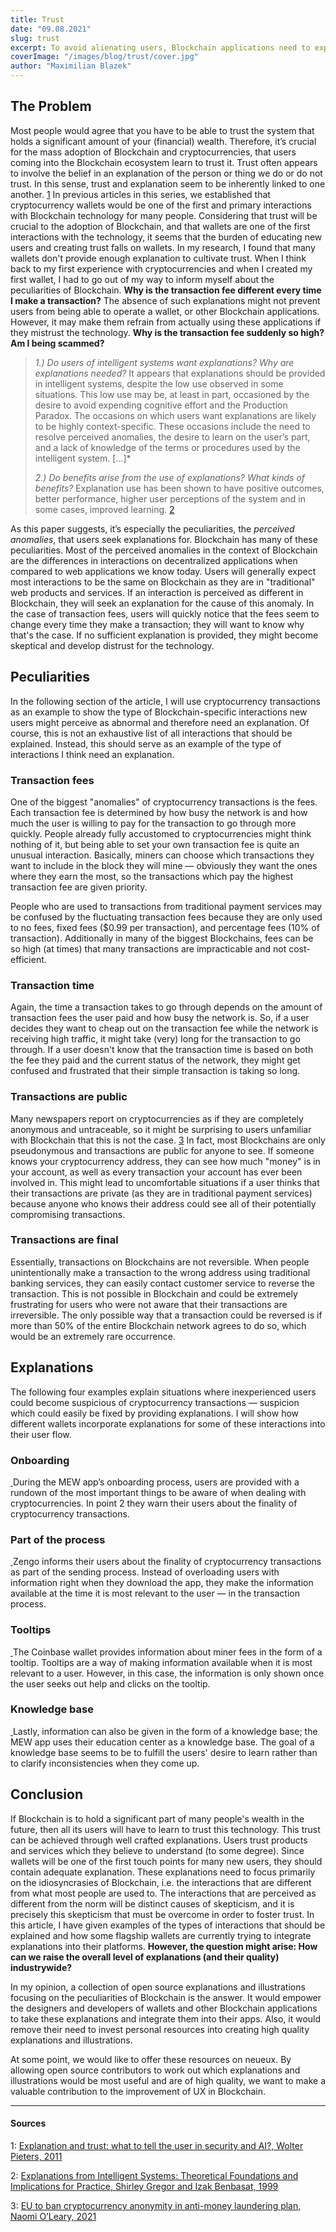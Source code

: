 ```yaml
---
title: Trust
date: "09.08.2021"
slug: trust
excerpt: To avoid alienating users, Blockchain applications need to explain why interactions are different compared to 'traditional' applications, and which information users need to pay special attention to.
coverImage: "/images/blog/trust/cover.jpg"
author: "Maximilian Blazek"
---
```


## The Problem

Most people would agree that you have to be able to trust the system that holds a significant amount of your (financial) wealth. Therefore, it’s crucial for the mass adoption of Blockchain and cryptocurrencies, that users coming into the Blockchain ecosystem learn to trust it.
Trust often appears to involve the belief in an explanation of the person or thing we do or do not trust. In this sense, trust and explanation seem to be inherently linked to one another. [1](#1)
In previous articles in this series, we established that cryptocurrency wallets would be one of the first and primary interactions with Blockchain technology for many people.
Considering that trust will be crucial to the adoption of Blockchain, and that wallets are one of the first interactions with the technology, it seems that the burden of educating new users and creating trust falls on wallets.
In my research, I found that many wallets don't provide enough explanation to cultivate trust. When I think back to my first experience with cryptocurrencies and when I created my first wallet, I had to go out of my way to inform myself about the peculiarities of Blockchain. **Why is the transaction fee different every time I make a transaction?**
The absence of such explanations might not prevent users from being able to operate a wallet, or other Blockchain applications. However, it may make them refrain from actually using these applications if they mistrust the technology. **Why is the transaction fee suddenly so high? Am I being scammed?**

> _1.) Do users of intelligent systems want explanations? Why are explanations needed?_
> It appears that explanations should be provided in intelligent systems, despite the low use observed in some situations. This low use may be, at least in part, occasioned by the desire to avoid expending cognitive effort and the Production Paradox. The occasions on which users want explanations are likely to be highly context-specific. These occasions include the need to resolve perceived anomalies, the desire to learn on the user’s part, and a lack of knowledge of the terms or procedures used by the intelligent system. \[...\]\*
>
> _2.) Do benefits arise from the use of explanations? What kinds of benefits?_
> Explanation use has been shown to have positive outcomes, better performance, higher user perceptions of the system and in some cases, improved learning.
> [2](#2)

As this paper suggests, it’s especially the peculiarities, the _perceived anomalies_, that users seek explanations for. Blockchain has many of these peculiarities. Most of the perceived anomalies in the context of Blockchain are the differences in interactions on decentralized applications when compared to web applications we know today.
Users will generally expect most interactions to be the same on Blockchain as they are in "traditional" web products and services. If an interaction is perceived as different in Blockchain, they will seek an explanation for the cause of this anomaly.
In the case of transaction fees, users will quickly notice that the fees seem to change every time they make a transaction; they will want to know why that's the case. If no sufficient explanation is provided, they might become skeptical and develop distrust for the technology.

## Peculiarities

In the following section of the article, I will use cryptocurrency transactions as an example to show the type of Blockchain-specific interactions new users might perceive as abnormal and therefore need an explanation. Of course, this is not an exhaustive list of all interactions that should be explained. Instead, this should serve as an example of the type of interactions I think need an explanation.

### Transaction fees

One of the biggest "anomalies" of cryptocurrency transactions is the fees. Each transaction fee is determined by how busy the network is and how much the user is willing to pay for the transaction to go through more quickly. People already fully accustomed to cryptocurrencies might think nothing of it, but being able to set your own transaction fee is quite an unusual interaction. Basically, miners can choose which transactions they want to include in the block they will mine — obviously they want the ones where they earn the most, so the transactions which pay the highest transaction fee are given priority.

People who are used to transactions from traditional payment services may be confused by the fluctuating transaction fees because they are only used to no fees, fixed fees ($0.99 per transaction), and percentage fees (10% of transaction). Additionally in many of the biggest Blockchains, fees can be so high (at times) that many transactions are impracticable and not cost-efficient.

### Transaction time

Again, the time a transaction takes to go through depends on the amount of transaction fees the user paid and how busy the network is. So, if a user decides they want to cheap out on the transaction fee while the network is receiving high traffic, it might take (very) long for the transaction to go through. If a user doesn't know that the transaction time is based on both the fee they paid and the current status of the network, they might get confused and frustrated that their simple transaction is taking so long.

### Transactions are public

Many newspapers report on cryptocurrencies as if they are completely anonymous and untraceable, so it might be surprising to users unfamiliar with Blockchain that this is not the case. [3](#3) In fact, most Blockchains are only pseudonymous and transactions are public for anyone to see.
If someone knows your cryptocurrency address, they can see how much "money" is in your account, as well as every transaction your account has ever been involved in. This might lead to uncomfortable situations if a user thinks that their transactions are private (as they are in traditional payment services) because anyone who knows their address could see all of their potentially compromising transactions.

### Transactions are final

Essentially, transactions on Blockchains are not reversible. When people unintentionally make a transaction to the wrong address using traditional banking services, they can easily contact customer service to reverse the transaction. This is not possible in Blockchain and could be extremely frustrating for users who were not aware that their transactions are irreversible. The only possible way that a transaction could be reversed is if more than 50% of the entire Blockchain network agrees to do so, which would be an extremely rare occurrence.

## Explanations

The following four examples explain situations where inexperienced users could become suspicious of cryptocurrency transactions — suspicion which could easily be fixed by providing explanations. I will show how different wallets incorporate explanations for some of these interactions into their user flow.

### Onboarding

<div class="trust-article-image-block">
    <a href="/apps/app-1617810727431-mew-wallet-p5eypx7wi/screen/ky3vt63fv">
        <img
            class="article-image-left"
            src="https://res.cloudinary.com/ape-unit/image/upload/v1629238914/neueux/media/articles/Frame%20316111.jpg"
            alt=""
        ></img>
    </a>
    During the MEW app’s onboarding process, users are provided with a rundown
    of the most important things to be aware of when dealing with
    cryptocurrencies. In point 2 they warn their users about the finality of
    cryptocurrency transactions.
</div>

### Part of the process

<div class="trust-article-image-block">
    <a href="/apps/app-1618409563523-zengo-wallet-hejeoxdps/screen/0d0u7hi1y">
        <img
            class="article-image-right"
            src="https://res.cloudinary.com/ape-unit/image/upload/v1629238915/neueux/media/articles/Frame%2020051111.jpg"
            alt=""
        ></img>
    </a>
    Zengo informs their users about the finality of cryptocurrency transactions
    as part of the sending process. Instead of overloading users with
    information right when they download the app, they make the information
    available at the time it is most relevant to the user — in the transaction
    process.
</div>

### Tooltips

<div class="trust-article-image-block">
    <a href="/apps/app-1617789909158-coinbase-wallet-f24t9fewj/screen/ujj3w2drd">
        <img
            class="article-image-left"
            src="https://res.cloudinary.com/ape-unit/image/upload/v1629291979/neueux/media/articles/Frame%202008.jpg"
            alt=""
        ></img>
    </a>
    The Coinbase wallet provides information about miner fees in the form of a
    tooltip. Tooltips are a way of making information available when it is most
    relevant to a user. However, in this case, the information is only shown
    once the user seeks out help and clicks on the tooltip.
</div>

### Knowledge base

<div class="trust-article-image-block">
    <a href="/apps/app-1617810727431-mew-wallet-p5eypx7wi/screen/6hemlhyjc">
        <img
            class="article-image-right"
            src="https://res.cloudinary.com/ape-unit/image/upload/v1629238916/neueux/media/articles/Frame%2020061111.jpg"
            alt=""
        ></img>
    </a>
    Lastly, information can also be given in the form of a knowledge base; the
    MEW app uses their education center as a knowledge base. The goal of a
    knowledge base seems to be to fulfill the users' desire to learn rather than
    to clarify inconsistencies when they come up.
</div>

## Conclusion

If Blockchain is to hold a significant part of many people's wealth in the future, then all its users will have to learn to trust this technology. This trust can be achieved through well crafted explanations. Users trust products and services which they believe to understand (to some degree). Since wallets will be one of the first touch points for many new users, they should contain adequate explanation. These explanations need to focus primarily on the idiosyncrasies of Blockchain, i.e. the interactions that are different from what most people are used to. The interactions that are perceived as different from the norm will be distinct causes of skepticism, and it is precisely this skepticism that must be overcome in order to foster trust.
In this article, I have given examples of the types of interactions that should be explained and how some flagship wallets are currently trying to integrate explanations into their platforms.
**However, the question might arise: How can we raise the overall level of explanations (and their quality) industrywide?**

In my opinion, a collection of open source explanations and illustrations focusing on the peculiarities of Blockchain is the answer. It would empower the designers and developers of wallets and other Blockchain applications to take these explanations and integrate them into their apps. Also, it would remove their need to invest personal resources into creating high quality explanations and illustrations.

At some point, we would like to offer these resources on neueux. By allowing open source contributors to work out which explanations and illustrations would be most useful and are of high quality, we want to make a valuable contribution to the improvement of UX in Blockchain.

---

#### Sources

1: <a name="1" href="https://doi.org/10.1007/s10676-010-9253-3">Explanation and trust: what to tell the user in security and AI?, Wolter Pieters, 2011</a>

2: <a name="2" href="https://doi.org/10.2307/249487">Explanations from Intelligent Systems: Theoretical Foundations and Implications for Practice, Shirley Gregor and Izak Benbasat, 1999</a>

3: <a name="3" href="https://www.irishtimes.com/business/economy/eu-to-ban-cryptocurrency-anonymity-in-anti-money-laundering-plan-1.4626129">EU to ban cryptocurrency anonymity in anti-money laundering plan, Naomi O’Leary, 2021</a>
